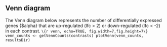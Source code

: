 ## Venn diagram
The Venn diagram below represents the number of differentially expressed genes {$alpha} that are up-regulated (lfc > 2) or down-regulated (lfc < -2) in each contrast. 
```\{r venn, echo=TRUE, fig.width=7,fig.height=7\}
venn_counts <- getVennCounts(contrasts)
plotVenn(venn_counts, resultsDir)
```